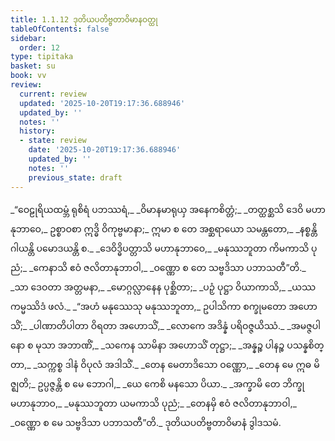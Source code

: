 ```yaml
---
title: 1.1.12 ဒုတိယပတိဗ္ဗတာဝိမာနဝတ္ထု
tableOfContents: false
sidebar:
  order: 12
type: tipitaka
basket: su
book: vv
review:
  current: review
  updated: '2025-10-20T19:17:36.688946'
  updated_by: ''
  notes: ''
  history:
  - state: review
    date: '2025-10-20T19:17:36.688946'
    updated_by: ''
    notes: ''
    previous_state: draft
---
```



<DynamicBreadcrumb />


<ReviewStatus review={frontmatter.review} showDetails={true} />

<HypothesisAnnotation frontmatter={frontmatter} />

<Division number="101" book="vv" e="ch" v="19" p="14">

<Paragraph number="113" book="vv">
_“ဝေဠုရိယထမ္ဘံ ရုစိရံ ပဘဿရံ,_  
_ဝိမာနမာရုယှ အနေကစိတ္တံ;_  
_တတ္ထစ္ဆသိ ဒေဝိ မဟာနုဘာဝေ,_  
ဥစ္စာဝစာ ဣဒ္ဓိ ဝိကုဗ္ဗမာနာ;_  
ဣမာ စ တေ အစ္ဆရာယော သမန္တတော,_  
_နစ္စန္တိ ဂါယန္တိ ပမောဒယန္တိ စ._  

</Paragraph>

</Division>
<Division number="102" book="vv" e="ch" v="19" p="14">

<Paragraph number="114" type="verses" book="vv">
_ဒေဝိဒ္ဓိပတ္တာသိ မဟာနုဘာဝေ,_  
_မနုဿဘူတာ ကိမကာသိ ပုညံ;_  
_ကေနာသိ ဧဝံ ဇလိတာနုဘာဝါ,_  
_ဝဏ္ဏော စ တေ သဗ္ဗဒိသာ ပဘာသတီ”တိ._  

</Paragraph>

</Division>
<Division number="103" book="vv" e="ch" v="19" p="14">

<Paragraph number="115" type="verses" book="vv">
_သာ ဒေဝတာ အတ္တမနာ,_  
_မောဂ္ဂလ္လာနေန ပုစ္ဆိတာ;_  
_ပဉှံ ပုဋ္ဌာ ဝိယာကာသိ,_  
_ယဿ ကမ္မဿိဒံ ဖလံ._  

</Paragraph>

</Division>
<Division number="104" book="vv" e="ch" v="19" p="14">

<Paragraph number="116" type="verses" book="vv">
_“အဟံ မနုဿေသု မနုဿဘူတာ,_  
ဥပါသိကာ စက္ခုမတော အဟောသိံ;_  
_ပါဏာတိပါတာ ဝိရတာ အဟောသိံ,_  
_လောကေ အဒိန္နံ ပရိဝဇ္ဇယိဿံ._  

</Paragraph>

</Division>
<Division number="105" book="vv" e="ch" v="19" p="14">

<Paragraph number="117" type="verses" book="vv">
_အမဇ္ဇပါ နော စ မုသာ အဘာဏိံ,_  
_သကေန သာမိနာ အဟောသိံ တုဋ္ဌာ;_  
_အန္နဉ္စ ပါနဉ္စ ပသန္နစိတ္တာ,_  
_သက္ကစ္စ ဒါနံ ဝိပုလံ အဒါသိံ._  

</Paragraph>

</Division>
<Division number="106" book="vv" e="ch" v="19" p="14">

<Paragraph number="118" type="verses" book="vv">
_တေန မေတာဒိသော ဝဏ္ဏော,_  
_တေန မေ ဣဓ မိဇ္ဈတိ;_  
ဥပ္ပဇ္ဇန္တိ စ မေ ဘောဂါ,_  
_ယေ ကေစိ မနသော ပိယာ._  

</Paragraph>

</Division>
<Division number="107" book="vv" e="ch" v="19" p="14">

<Paragraph number="119" type="verses" book="vv">
_အက္ခာမိ တေ ဘိက္ခု မဟာနုဘာဝ,_  
_မနုဿဘူတာ ယမကာသိ ပုညံ;_  
_တေနမှိ ဧဝံ ဇလိတာနုဘာဝါ,_  
_ဝဏ္ဏော စ မေ သဗ္ဗဒိသာ ပဘာသတီ”တိ._  


</Paragraph>
</Division>

<Paragraph number="120" type="center" book="vv">
ဒုတိယပတိဗ္ဗတာဝိမာနံ ဒွါဒသမံ.
</Paragraph>